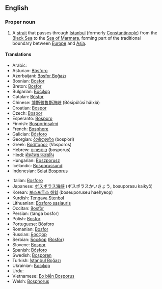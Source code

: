 ==English==
{{rfv}}

===Proper noun===
{{wikipedia}}
{{en-proper noun|sg=The Bosporus}}

# A [[strait]] that passes through [[Istanbul]] (formerly [[Constantinople]]) from the [[Black Sea]] to the [[Sea of Marmara]], forming part of the traditional boundary between [[Europe]] and [[Asia]].

====Translations====
{{trans-top}}
*Arabic: {{Arab|[[مضيق بوسفور]]}} {{IPAchar|(maɖīq búsfor)}} {{m}}
*Asturian: [[Bósforo]] {{m}}
*Azerbaijani: [[Bosfor Boğazı]]
*Bosnian: [[Bosfor]] {{m}}
*Breton: [[Bosfor]]
*Bulgarian: [[Босфор]] {{m}}
*Catalan: [[Bòsfor]] {{m}}
*Chinese: [[博斯普鲁斯海峡]] (Bósīpǔlǔsī hǎixiá)
*Croatian: [[Bospor]] {{m}}
*Czech: [[Bospor]] {{m}}
*Esperanto: [[Bosporo]]
*Finnish: [[Bosporinsalmi]]
*French: [[Bosphore]] {{m}}
*Galician: [[Bósforo]] {{m}}
*Georgian: [[ბოსფორი]] (bosp‘ori)
*Greek: [[Βόσπορος]] (Vósporos) {{m}}
*Hebrew: [[בוספורוס]] (bosporus) {{m}}
*Hindi: [[बोस्पोरुस जलसन्धि]]
*Hungarian: [[Boszporusz]]
*Icelandic: [[Bosporussund]]
*Indonesian: [[Selat Bosporus]]
{{trans-mid}}
*Italian: [[Bosforo]] {{m}}
*Japanese: [[ボスポラス海峡]] (ボスポラスかいきょう, bosuporasu kaikyō)
*Korean: [[보스포루스 해협]] (boseuporuseu haehyeop)
*Kurdish: [[Tengava Stenbol]]
*Lithuanian: [[Bosforo sąsiauris]]
*Occitan: [[Bosfòr]] {{m}}
*Persian: {{fa-Arab|[[تنگه بسفر]]}} (tanga bosfor)
*Polish: [[Bosfor]] {{m}}
*Portuguese: [[Bósforo]] {{m}}
*Romanian: [[Bosfor]]
*Russian: [[Босфор]] {{m}}
*Serbian: [[Босфор]] ([[Bosfor]]) {{m}}
*Slovene: [[Bospor]] {{m}}
*Spanish: [[Bósforo]] {{m}}
*Swedish: [[Bosporen]]
*Turkish: [[İstanbul Boğazı]]
*Ukrainian: [[Босфор]] {{m}}
*Urdu: {{ur-Arab|[[آبنائے باسفورس]]}}
*Vietnamese: [[Eo biển Bosporus]]
*Welsh: [[Bosphorus]]
{{trans-bottom}}